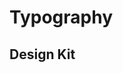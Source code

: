 
<Meta title="Den Haag/Typography" />

# Typography

## Design Kit

<MDXEmbedProvider>
  <Figma
    title="Brand Identity / Icon"
    url="file/JpoY3waVoQGlLQzQXTL9nn/Design-System-Gemeente-Den-Haag?node-id=3497%3A15951"
  />
</MDXEmbedProvider>
